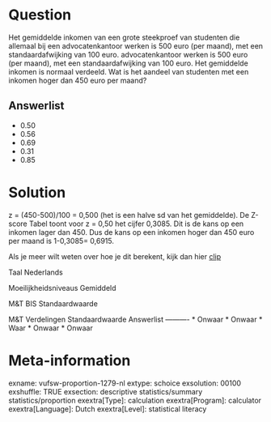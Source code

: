 Question
========
Het gemiddelde inkomen van een grote steekproef van studenten die allemaal bij een advocatenkantoor werken is 500 euro (per maand), met een standaardafwijking van 100 euro. advocatenkantoor werken is 500 euro (per maand), met een standaardafwijking van 100 euro. Het gemiddelde inkomen is normaal verdeeld. Wat is het aandeel van studenten met een inkomen hoger dan 450 euro per maand?

Answerlist
----------
* 0.50
* 0.56
* 0.69
* 0.31
* 0.85

Solution
========

z = (450-500)/100 = 0,500 (het is een halve sd van het gemiddelde). De Z-score Tabel toont voor z = 0,50 het cijfer 0,3085. Dit is de kans op een inkomen lager dan 450. Dus de kans op een inkomen hoger dan 450 euro per maand is 1-0,3085= 0,6915.  
  
Als je meer wilt weten over hoe je dit berekent, kijk dan hier
[clip](https://www.youtube.com/watch?v=xdHDE_RD6_c&index=7&list=PLyLpEs0x9BnlQ9yc8ZJd6KDm2TGxMYbLV)

Taal Nederlands

Moeilijkheidsniveaus Gemiddeld

M&T BIS Standaardwaarde

M&T Verdelingen Standaardwaarde
Answerlist
----------
* Onwaar
* Onwaar
* Waar
* Onwaar
* Onwaar

Meta-information
================
exname: vufsw-proportion-1279-nl
extype: schoice
exsolution: 00100
exshuffle: TRUE
exsection: descriptive statistics/summary statistics/proportion
exextra[Type]: calculation
exextra[Program]: calculator
exextra[Language]: Dutch
exextra[Level]: statistical literacy

